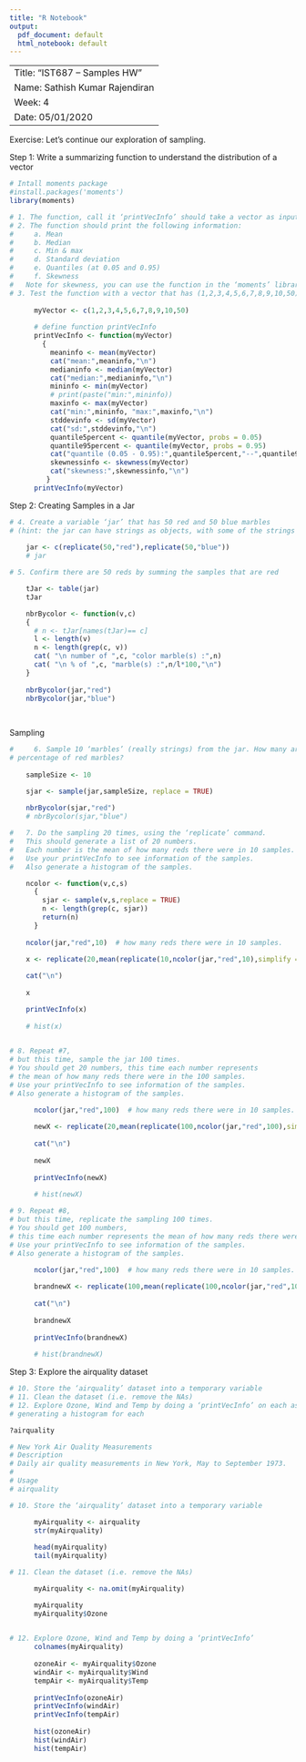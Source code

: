 ```yaml
---
title: "R Notebook"
output:
  pdf_document: default
  html_notebook: default
---
```


-----------------------------------------------------------------------------------
Title: "IST687 – Samples HW"
Name: Sathish Kumar Rajendiran
Week: 4
Date: 05/01/2020
-----------------------------------------------------------------------------------
Exercise: 
        Let’s continue our exploration of sampling.


Step 1: Write a summarizing function to understand the distribution of a vector

```r
# Intall moments package
#install.packages('moments')
library(moments)
```

```r

# 1. The function, call it ‘printVecInfo’ should take a vector as input
# 2. The function should print the following information:
#     a. Mean
#     b. Median
#     c. Min & max
#     d. Standard deviation
#     e. Quantiles (at 0.05 and 0.95)
#     f. Skewness
#   Note for skewness, you can use the function in the ‘moments’ library.
# 3. Test the function with a vector that has (1,2,3,4,5,6,7,8,9,10,50). 
     
      myVector <- c(1,2,3,4,5,6,7,8,9,10,50)
  
      # define function printVecInfo
      printVecInfo <- function(myVector)
        {
          meaninfo <- mean(myVector)
          cat("mean:",meaninfo,"\n")
          medianinfo <- median(myVector)
          cat("median:",medianinfo,"\n")
          mininfo <- min(myVector)
          # print(paste("min:",mininfo))
          maxinfo <- max(myVector)
          cat("min:",mininfo, "max:",maxinfo,"\n")
          stddevinfo <- sd(myVector)
          cat("sd:",stddevinfo,"\n")
          quantile5percent <- quantile(myVector, probs = 0.05)
          quantile95percent <- quantile(myVector, probs = 0.95)
          cat("quantile (0.05 - 0.95):",quantile5percent,"--",quantile95percent,"\n")
          skewnessinfo <- skewness(myVector)
          cat("skewness:",skewnessinfo,"\n")
         }
      printVecInfo(myVector)
```

Step 2: Creating Samples in a Jar


```r
# 4. Create a variable ‘jar’ that has 50 red and 50 blue marbles
# (hint: the jar can have strings as objects, with some of the strings being ‘red’ and some of the strings being ‘blue’
    
    jar <- c(replicate(50,"red"),replicate(50,"blue"))
    # jar

# 5. Confirm there are 50 reds by summing the samples that are red

    tJar <- table(jar)
    tJar

    nbrBycolor <- function(v,c)
    {
      # n <- tJar[names(tJar)== c]
      l <- length(v)
      n <- length(grep(c, v))
      cat( "\n number of ",c, "color marble(s) :",n)
      cat( "\n % of ",c, "marble(s) :",n/l*100,"\n")
    }
    
    nbrBycolor(jar,"red")
    nbrBycolor(jar,"blue")
    
  
```

Sampling

```r

#     6. Sample 10 ‘marbles’ (really strings) from the jar. How many are red? What was the
# percentage of red marbles?
    
    sampleSize <- 10

    sjar <- sample(jar,sampleSize, replace = TRUE)
    
    nbrBycolor(sjar,"red")
    # nbrBycolor(sjar,"blue")

```
```r
#   7. Do the sampling 20 times, using the ‘replicate’ command.
#   This should generate a list of 20 numbers.
#   Each number is the mean of how many reds there were in 10 samples.
#   Use your printVecInfo to see information of the samples.
#   Also generate a histogram of the samples.

    ncolor <- function(v,c,s)
      {
        sjar <- sample(v,s,replace = TRUE)
        n <- length(grep(c, sjar))
        return(n)
      }
    
    ncolor(jar,"red",10)  # how many reds there were in 10 samples.
    
    x <- replicate(20,mean(replicate(10,ncolor(jar,"red",10),simplify = TRUE)),simplify = TRUE)

    cat("\n")
    
    x

    printVecInfo(x)
    
    # hist(x)
    
```


```r
# 8. Repeat #7, 
# but this time, sample the jar 100 times. 
# You should get 20 numbers, this time each number represents 
# the mean of how many reds there were in the 100 samples. 
# Use your printVecInfo to see information of the samples. 
# Also generate a histogram of the samples.

      ncolor(jar,"red",100)  # how many reds there were in 10 samples.
      
      newX <- replicate(20,mean(replicate(100,ncolor(jar,"red",100),simplify = TRUE)),simplify = TRUE)
      
      cat("\n")
      
      newX
      
      printVecInfo(newX)
      
      # hist(newX)


```


```r
# 9. Repeat #8, 
# but this time, replicate the sampling 100 times. 
# You should get 100 numbers, 
# this time each number represents the mean of how many reds there were in the 100 samples. 
# Use your printVecInfo to see information of the samples. 
# Also generate a histogram of the samples.

      ncolor(jar,"red",100)  # how many reds there were in 10 samples.
      
      brandnewX <- replicate(100,mean(replicate(100,ncolor(jar,"red",100),simplify = TRUE)),simplify = TRUE)
      
      cat("\n")
      
      brandnewX
      
      printVecInfo(brandnewX)
      
      # hist(brandnewX)

```

Step 3: Explore the airquality dataset

```r

# 10. Store the ‘airquality’ dataset into a temporary variable
# 11. Clean the dataset (i.e. remove the NAs)
# 12. Explore Ozone, Wind and Temp by doing a ‘printVecInfo’ on each as well as
# generating a histogram for each

?airquality

# New York Air Quality Measurements
# Description
# Daily air quality measurements in New York, May to September 1973.
# 
# Usage
# airquality

# 10. Store the ‘airquality’ dataset into a temporary variable

      myAirquality <- airquality
      str(myAirquality)
      
      head(myAirquality)
      tail(myAirquality)

# 11. Clean the dataset (i.e. remove the NAs)

      myAirquality <- na.omit(myAirquality)

      myAirquality
      myAirquality$Ozone
      

# 12. Explore Ozone, Wind and Temp by doing a ‘printVecInfo’
      colnames(myAirquality)
      
      ozoneAir <- myAirquality$Ozone
      windAir <- myAirquality$Wind
      tempAir <- myAirquality$Temp
      
      printVecInfo(ozoneAir)
      printVecInfo(windAir)
      printVecInfo(tempAir)
      
      hist(ozoneAir)
      hist(windAir)
      hist(tempAir)
```



